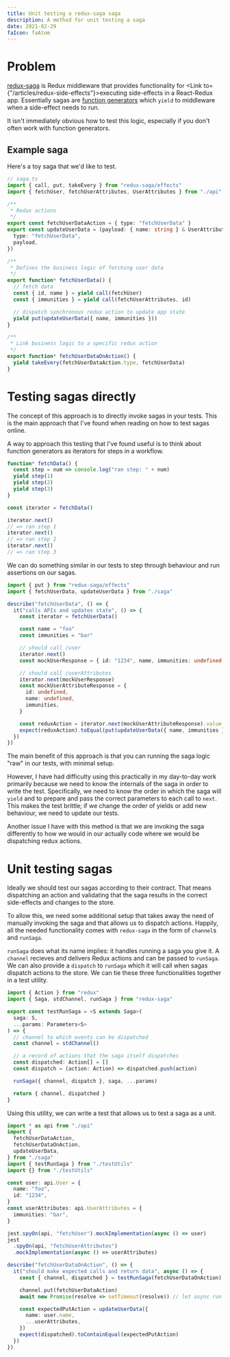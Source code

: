 ```yaml
---
title: Unit testing a redux-saga saga
description: A method for unit testing a saga
date: 2021-02-29
faIcon: faAtom
---
```


# Problem

[redux-saga](https://redux-saga.js.org/) is Redux middleware that provides functionality for <Link to={"/articles/redux-side-effects"}>executing side-effects in a React-Redux app</Link>.
Essentially sagas are [function generators](https://developer.mozilla.org/en-US/docs/Web/JavaScript/Reference/Statements/function*) which `yield` to middleware when a side-effect needs to run.

It isn't immediately obvious how to test this logic, especially if you don't often work with function generators.

## Example saga

Here's a toy saga that we'd like to test.

```typescript
// saga.ts
import { call, put, takeEvery } from "redux-saga/effects"
import { fetchUser, fetchUserAttributes, UserAttributes } from "./api"

/**
 * Redux actions
 */
export const fetchUserDataAction = { type: "fetchUserData" }
export const updateUserData = (payload: { name: string } & UserAttributes) => ({
  type: "fetchUserData",
  payload,
})

/**
 * Defines the business logic of fetching user data
 */
export function* fetchUserData() {
  // fetch data
  const { id, name } = yield call(fetchUser)
  const { immunities } = yield call(fetchUserAttributes, id)

  // dispatch synchronous redux action to update app state
  yield put(updateUserData({ name, immunities }))
}

/**
 * Link business logic to a specific redux action
 */
export function* fetchUserDataOnAction() {
  yield takeEvery(fetchUserDataAction.type, fetchUserData)
}
```

# Testing sagas directly

The concept of this approach is to directly invoke sagas in your tests.
This is the main approach that I've found when reading on how to test sagas online.

A way to approach this testing that I've found useful is to think about function generators as iterators for steps in a workflow.

```javascript
function* fetchData() {
  const step = num => console.log("ran step: " + num)
  yield step(1)
  yield step(2)
  yield step(3)
}

const iterator = fetchData()

iterator.next()
// => ran step 1
iterator.next()
// => ran step 2
iterator.next()
// => ran step 3
```

We can do something similar in our tests to step through behaviour and run assertions on our sagas.

```typescript
import { put } from "redux-saga/effects"
import { fetchUserData, updateUserData } from "./saga"

describe("fetchUserData", () => {
  it("calls APIs and updates state", () => {
    const iterator = fetchUserData()

    const name = "foo"
    const immunities = "bar"

    // should call /user
    iterator.next()
    const mockUserResponse = { id: "1234", name, immunities: undefined }

    // should call /userAttributes
    iterator.next(mockUserResponse)
    const mockUserAttributeResponse = {
      id: undefined,
      name: undefined,
      immunities,
    }

    const reduxAction = iterator.next(mockUserAttributeResponse).value // put redux action
    expect(reduxAction).toEqual(put(updateUserData({ name, immunities })))
  })
})
```

The main benefit of this approach is that you can running the saga logic "raw" in our tests, with minimal setup.

However, I have had difficulty using this practically in my day-to-day work primarily because we need to know the internals of the saga in order to write the test.
Specifically, we need to know the order in which the saga will `yield` and to prepare and pass the correct parameters to each call to `next`.
This makes the test brittle; if we change the order of yields or add new behaviour, we need to update our tests.

Another issue I have with this method is that we are invoking the saga differently to how we would in our actually code where we would be dispatching redux actions.

# Unit testing sagas

Ideally we should test our sagas according to their contract.
That means dispatching an action and validating that the saga results in the correct side-effects and changes to the store.

To allow this, we need some additional setup that takes away the need of manually invoking the saga and that allows us to dispatch actions.
Happily, all the needed functionality comes with `redux-saga` in the form of `channel`s and `runSaga`.

`runSaga` does what its name implies: it handles running a saga you give it.
A `channel` recieves and delivers Redux actions and can be passed to `runSaga`.
We can also provide a `dispatch` to `runSaga` which it will call when sagas dispatch actions to the store.
We can tie these three functionalities together in a test utility.

```typescript
import { Action } from "redux"
import { Saga, stdChannel, runSaga } from "redux-saga"

export const testRunSaga = <S extends Saga>(
  saga: S,
  ...params: Parameters<S>
) => {
  // channel to which events can be dispatched
  const channel = stdChannel()

  // a record of actions that the saga itself dispatches
  const dispatched: Action[] = []
  const dispatch = (action: Action) => dispatched.push(action)

  runSaga({ channel, dispatch }, saga, ...params)

  return { channel, dispatched }
}
```

Using this utility, we can write a test that allows us to test a saga as a unit.

```typescript
import * as api from "./api"
import {
  fetchUserDataAction,
  fetchUserDataOnAction,
  updateUserData,
} from "./saga"
import { testRunSaga } from "./testUtils"
import {} from "./testUtils"

const user: api.User = {
  name: "foo",
  id: "1234",
}
const userAttributes: api.UserAttributes = {
  immunities: "bar",
}

jest.spyOn(api, "fetchUser").mockImplementation(async () => user)
jest
  .spyOn(api, "fetchUserAttributes")
  .mockImplementation(async () => userAttributes)

describe("fetchUserDataOnAction", () => {
  it("should make expected calls and return data", async () => {
    const { channel, dispatched } = testRunSaga(fetchUserDataOnAction)

    channel.put(fetchUserDataAction)
    await new Promise(resolve => setTimeout(resolve)) // let async run

    const expectedPutAction = updateUserData({
      name: user.name,
      ...userAttributes,
    })
    expect(dispatched).toContainEqual(expectedPutAction)
  })
})
```
